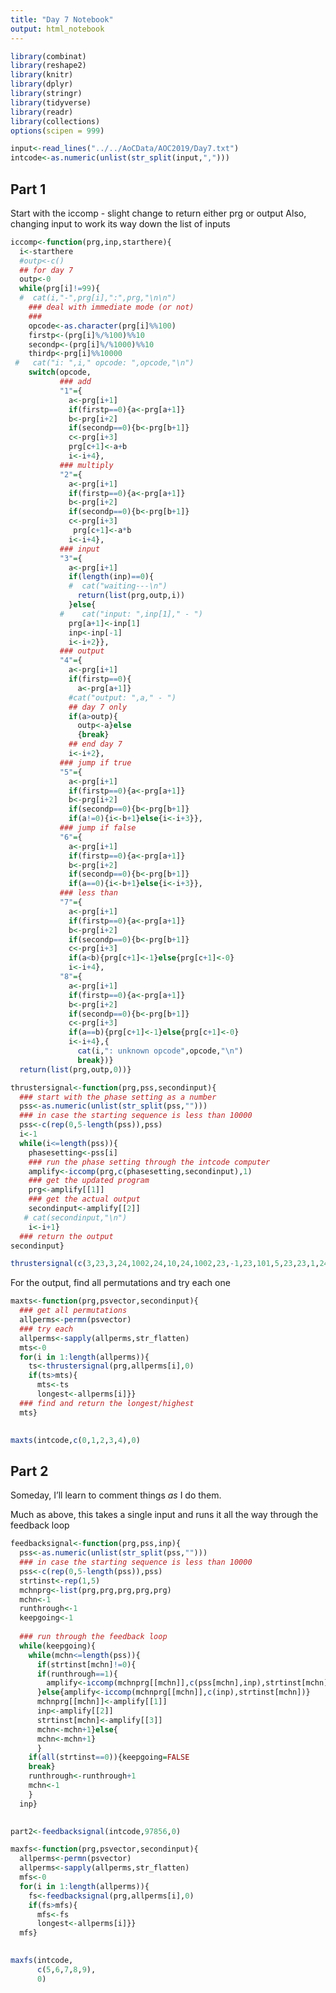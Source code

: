 ```yaml
---
title: "Day 7 Notebook"
output: html_notebook
---
```


```r
library(combinat)
library(reshape2)
library(knitr)
library(dplyr)
library(stringr)
library(tidyverse)
library(readr)
library(collections)
options(scipen = 999)
```

```r
input<-read_lines("../../AoCData/AOC2019/Day7.txt")
intcode<-as.numeric(unlist(str_split(input,",")))
```


## Part 1
Start with the iccomp - slight change to return either prg or output
Also, changing input to work its way down the list of inputs

```r
iccomp<-function(prg,inp,starthere){
  i<-starthere
  #outp<-c()
  ## for day 7
  outp<-0
  while(prg[i]!=99){
  #  cat(i,"-",prg[i],":",prg,"\n\n")
    ### deal with immediate mode (or not)
    ### 
    opcode<-as.character(prg[i]%%100)
    firstp<-(prg[i]%/%100)%%10
    secondp<-(prg[i]%/%1000)%%10
    thirdp<-prg[i]%%10000
 #   cat("i: ",i," opcode: ",opcode,"\n")
    switch(opcode,
           ### add
           "1"={
             a<-prg[i+1]
             if(firstp==0){a<-prg[a+1]}
             b<-prg[i+2]
             if(secondp==0){b<-prg[b+1]}
             c<-prg[i+3]
             prg[c+1]<-a+b
             i<-i+4},
           ### multiply
           "2"={
             a<-prg[i+1]
             if(firstp==0){a<-prg[a+1]}
             b<-prg[i+2]
             if(secondp==0){b<-prg[b+1]}
             c<-prg[i+3]
              prg[c+1]<-a*b
             i<-i+4},
           ### input
           "3"={
             a<-prg[i+1]
             if(length(inp)==0){
             #  cat("waiting---\n")
               return(list(prg,outp,i))
             }else{
           #    cat("input: ",inp[1]," - ")
             prg[a+1]<-inp[1]
             inp<-inp[-1]
             i<-i+2}},
           ### output
           "4"={
             a<-prg[i+1]
             if(firstp==0){
               a<-prg[a+1]}
             #cat("output: ",a," - ")
             ## day 7 only
             if(a>outp){
               outp<-a}else
               {break}
             ## end day 7
             i<-i+2},
           ### jump if true
           "5"={
             a<-prg[i+1]
             if(firstp==0){a<-prg[a+1]}
             b<-prg[i+2]
             if(secondp==0){b<-prg[b+1]}
             if(a!=0){i<-b+1}else{i<-i+3}},
           ### jump if false
           "6"={
             a<-prg[i+1]
             if(firstp==0){a<-prg[a+1]}
             b<-prg[i+2]
             if(secondp==0){b<-prg[b+1]}
             if(a==0){i<-b+1}else{i<-i+3}},
           ### less than
           "7"={
             a<-prg[i+1]
             if(firstp==0){a<-prg[a+1]}
             b<-prg[i+2]
             if(secondp==0){b<-prg[b+1]}
             c<-prg[i+3]
             if(a<b){prg[c+1]<-1}else{prg[c+1]<-0}
             i<-i+4},
           "8"={
             a<-prg[i+1]
             if(firstp==0){a<-prg[a+1]}
             b<-prg[i+2]
             if(secondp==0){b<-prg[b+1]}
             c<-prg[i+3]
             if(a==b){prg[c+1]<-1}else{prg[c+1]<-0}
             i<-i+4},{
               cat(i,": unknown opcode",opcode,"\n")
               break})}
  return(list(prg,outp,0))}
```



```r
thrustersignal<-function(prg,pss,secondinput){
  ### start with the phase setting as a number
  pss<-as.numeric(unlist(str_split(pss,"")))
  ### in case the starting sequence is less than 10000
  pss<-c(rep(0,5-length(pss)),pss)
  i<-1
  while(i<=length(pss)){
    phasesetting<-pss[i]
    ### run the phase setting through the intcode computer
    amplify<-iccomp(prg,c(phasesetting,secondinput),1)
    ### get the updated program
    prg<-amplify[[1]]
    ### get the actual output
    secondinput<-amplify[[2]]
   # cat(secondinput,"\n")
    i<-i+1}
  ### return the output
secondinput}
```

```r
thrustersignal(c(3,23,3,24,1002,24,10,24,1002,23,-1,23,101,5,23,23,1,24,23,23,4,23,99,0,0),01234,0)
```
For the output, find all permutations and try each one

```r
maxts<-function(prg,psvector,secondinput){
  ### get all permutations
  allperms<-permn(psvector)
  ### try each
  allperms<-sapply(allperms,str_flatten)
  mts<-0
  for(i in 1:length(allperms)){
    ts<-thrustersignal(prg,allperms[i],0)
    if(ts>mts){
      mts<-ts
      longest<-allperms[i]}}
  ### find and return the longest/highest
  mts}
  
```

```r
maxts(intcode,c(0,1,2,3,4),0)
```

## Part 2


Someday, I'll learn to comment things *as* I do them. 

Much as above, this takes a single input and runs it all the way through the feedback loop

```r
feedbacksignal<-function(prg,pss,inp){
  pss<-as.numeric(unlist(str_split(pss,"")))
  ### in case the starting sequence is less than 10000
  pss<-c(rep(0,5-length(pss)),pss)
  strtinst<-rep(1,5)
  mchnprg<-list(prg,prg,prg,prg,prg)
  mchn<-1
  runthrough<-1
  keepgoing<-1
  
  ### run through the feedback loop
  while(keepgoing){
    while(mchn<=length(pss)){
      if(strtinst[mchn]!=0){
      if(runthrough==1){
        amplify<-iccomp(mchnprg[[mchn]],c(pss[mchn],inp),strtinst[mchn])
      }else{amplify<-iccomp(mchnprg[[mchn]],c(inp),strtinst[mchn])}
      mchnprg[[mchn]]<-amplify[[1]]
      inp<-amplify[[2]]
      strtinst[mchn]<-amplify[[3]]
      mchn<-mchn+1}else{
      mchn<-mchn+1}
      }
    if(all(strtinst==0)){keepgoing=FALSE
    break}
    runthrough<-runthrough+1
    mchn<-1
    }
  inp}
  
```


```r
part2<-feedbacksignal(intcode,97856,0)
```

```r
maxfs<-function(prg,psvector,secondinput){  
  allperms<-permn(psvector)
  allperms<-sapply(allperms,str_flatten)
  mfs<-0
  for(i in 1:length(allperms)){
    fs<-feedbacksignal(prg,allperms[i],0)
    if(fs>mfs){
      mfs<-fs
      longest<-allperms[i]}}
  mfs}
  
```

```r
maxfs(intcode,
      c(5,6,7,8,9),
      0)
```